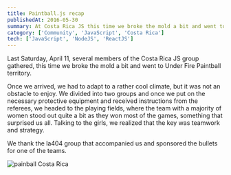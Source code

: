 ```yaml
---
title: Paintball.js recap
publishedAt: 2016-05-30
summary: At Costa Rica JS this time we broke the mold a bit and went to Under Fire Paintball territory.
category: ['Community', 'JavaScript', 'Costa Rica']
tech: ['JavaScript', 'NodeJS', 'ReactJS']
---
```


Last Saturday, April 11, several members of the Costa Rica JS group gathered, this time we broke the mold a bit and went to Under Fire Paintball territory.

Once we arrived, we had to adapt to a rather cool climate, but it was not an obstacle to enjoy. We divided into two groups and once we put on the necessary protective equipment and received instructions from the referees, we headed to the playing fields, where the team with a majority of women stood out quite a bit as they won most of the games, something that surprised us all. Talking to the girls, we realized that the key was teamwork and strategy.

We thank the la404 group that accompanied us and sponsored the bullets for one of the teams.

![painball Costa Rica](/images/2016/05/paintballjs.jpg)
